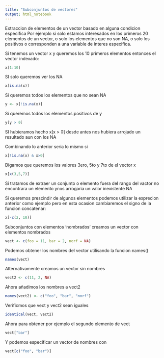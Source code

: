 ```yaml
---
title: "Subconjuntos de vectores"
output: html_notebook
---
```


Extraccion de elementos de un vector basado en alguna condicion especifica
Por ejemplo si solo estamos interesados en los primeros 20 elementos de un vector, o solo
los elementos que no son NA, o solo los positivos o corresponden a una variable de interes
especifica.

Si tenemos un vector x y queremos los 10 primeros elementos entonces el vector indexado:
```r
x[1:10]
```
SI solo queremos ver los NA
```r
x[is.na(x)]
```
Si queremos todos los elementos que no sean NA
```r
y <- x[!is.na(x)]
```
Si queremos todos los elementos positivos de y
```r
y[y > 0]
```
SI hubieramos hecho x[x > 0] desde antes nos hubiera arrojado un resultado aun con los NA

Combinando lo anterior seria lo mismo si
```r
x[!is.na(x) & x>0]
```

Digamos que queremos los valores 3ero, 5to y 7to de el vector x
```r
x[x(3,5,7)]
```
Si tratamos de extraer un conjunto o elemento fuera del rango del vactor no encontrara
un elemento ynos arrogaria un valor inexistente NA

Si queremos prescindir de algunos elementos podemos utilizar la exprecion anterior como
ejemplo pero en esta ocasion cambiaremos el signo de la funcion concatenar:
```r
x[-c(2, 10)] 
```


Subconjuntos con elementos 'nombrados'
creamos un vector con elementos nombrados
```r
vect <- c(foo = 11, bar = 2, norf = NA)
```
Podemos obtener los nombres del vector utilisando la funcion names()
```r
names(vect)
```
Alternativamente creamos un vector sin nombres
```r
vect2 <- c(11, 2, NA)
```
Ahora añadimos los nombres a vect2
```r
names(vect2) <- c("foo", "bar", "norf")
```
Verificmos que vect y vect2 sean iguales
```r
identical(vect, vect2)
```
Ahora para obtener por ejemplo el segundo elemento de vect
```r
vect["bar"]
```
Y podemos especificar un vector de nombres con
```r
vect[c("foo", "bar")]
```

